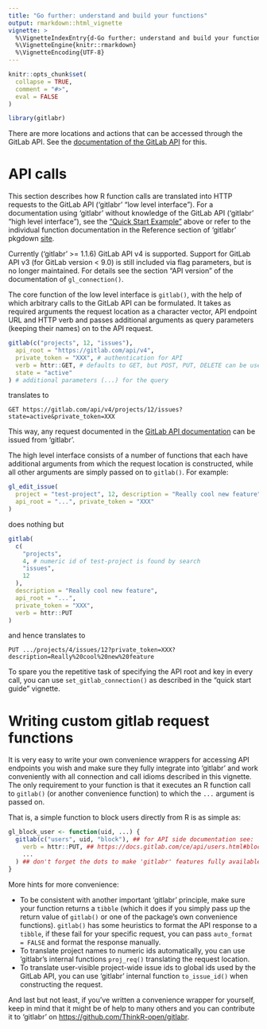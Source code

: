 ```yaml
---
title: "Go further: understand and build your functions"
output: rmarkdown::html_vignette
vignette: >
  %\VignetteIndexEntry{d-Go further: understand and build your functions}
  %\VignetteEngine{knitr::rmarkdown}
  %\VignetteEncoding{UTF-8}
---
```


```r
knitr::opts_chunk$set(
  collapse = TRUE,
  comment = "#>",
  eval = FALSE
)
```

```r
library(gitlabr)
```

There are more locations and actions that can be accessed through the GitLab API.
See the [documentation of the GitLab API](https://docs.gitlab.com/ce/api/) for this.

# API calls

This section describes how R function calls are translated into HTTP requests to the GitLab API ('gitlabr' "low level interface"). For a documentation using 'gitlabr' without knowledge of the GitLab API ('gitlabr' "high level interface"), see the ["Quick Start Example"](#quick-start-example) above or refer to the individual function documentation in the Reference section of 'gitlabr' pkgdown [site](https://thinkr-open.github.io/gitlabr/reference/index.html).

Currently ('gitlabr' >= 1.1.6) GitLab API v4 is supported. Support for GitLab API v3 (for GitLab version < 9.0) is still included via flag parameters, but is no longer maintained. For details see the section "API version" of the documentation of `gl_connection()`.

The core function of the low level interface is `gitlab()`, with the help of which arbitrary calls to the GitLab API can be formulated. It takes as required arguments the request location as a character vector, API endpoint URL and HTTP verb and passes additional arguments as query parameters (keeping their names) on to the API request.

```r
gitlab(c("projects", 12, "issues"),
  api_root = "https://gitlab.com/api/v4",
  private_token = "XXX", # authentication for API
  verb = httr::GET, # defaults to GET, but POST, PUT, DELETE can be used likewise
  state = "active"
) # additional parameters (...) for the query
```

translates to

```
GET https://gitlab.com/api/v4/projects/12/issues?state=active&private_token=XXX
```

This way, any request documented in the [GitLab API documentation](https://docs.gitlab.com/ce/api) can be issued from 'gitlabr'.

The high level interface consists of a number of functions that each have additional arguments from which the request location is constructed, while all other arguments are simply passed on to `gitlab()`. For example:

```r
gl_edit_issue(
  project = "test-project", 12, description = "Really cool new feature",
  api_root = "...", private_token = "XXX"
)
```

does nothing but

```r
gitlab(
  c(
    "projects",
    4, # numeric id of test-project is found by search
    "issues",
    12
  ),
  description = "Really cool new feature",
  api_root = "...",
  private_token = "XXX",
  verb = httr::PUT
)
```

and hence translates to

```
PUT .../projects/4/issues/12?private_token=XXX?description=Really%20cool%20new%20feature
```

To spare you the repetitive task of specifying the API root and key in every call, you can use `set_gitlab_connection()` as described in the "quick start guide" vignette.

# Writing custom gitlab request functions

It is very easy to write your own convenience wrappers for accessing API endpoints you wish and make sure they fully integrate into 'gitlabr' and work conveniently with all connection and call idioms described in this vignette.
The only requirement to your function is that it executes an R function call to `gitlab()` (or another convenience function) to which the `...` argument is passed on.

That is, a simple function to block users directly from R is as simple as:
```r
gl_block_user <- function(uid, ...) {
  gitlab(c("users", uid, "block"), ## for API side documentation see:
    verb = httr::PUT, ## https://docs.gitlab.com/ce/api/users.html#block-user
    ...
  ) ## don't forget the dots to make 'gitlabr' features fully available
}
```

More hints for more convenience:

- To be consistent with another important 'gitlabr' principle, make sure your function returns a `tibble` (which it does if you simply pass up the return value of `gitlab()` or one of the package's own convenience functions). 
`gitlab()` has some heuristics to format the API response to a `tibble`, if these fail for your specific request, you can pass `auto_format = FALSE` and format the response manually.
- To translate project names to numeric ids automatically, you can use 'gitlabr's internal functions `proj_req()` translating the request location.
- To translate user-visible project-wide issue ids to global ids used by the GitLab API, you can use 'gitlabr' internal function `to_issue_id()` when constructing the request.

And last but not least, if you've written a convenience wrapper for yourself, keep in mind that it might be of help to many others and you can contribute it to 'gitlabr' on [https://github.com/ThinkR-open/gitlabr](https://github.com/ThinkR-open/gitlabr).
